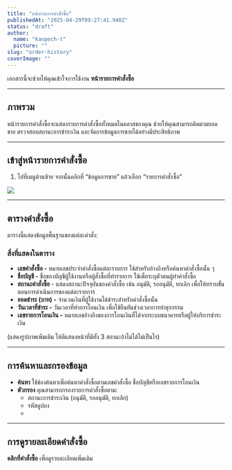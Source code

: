```yaml
---
title: "หน้ารายการคำสั่งซื้อ"
publishedAt: "2025-04-29T09:27:41.940Z"
status: "draft"
author:
  name: "kanpech-t"
  picture: ""
slug: "order-history"
coverImage: ""
---
```


เอกสารนี้จะช่วยให้คุณเข้าใจการใช้งาน **หน้ารายการคำสั่งซื้อ**

---

## ภาพรวม

หน้ารายการคำสั่งซื้อจะแสดงรายการคำสั่งซื้อทั้งหมดในคลาสของคุณ ช่วยให้คุณสามารถติดตามยอดขาย ตรวจสอบสถานะการชำระเงิน และจัดการข้อมูลการขายได้อย่างมีประสิทธิภาพ

---

## **เข้าสู่**หน้ารายการคำสั่งซื้อ

1. ไปที่เมนูด้านซ้าย จากนั้นคลิกที่ “ข้อมูลการขาย” แล้วเลือก “รายการคำสั่งซื้อ”

![](https://document-assets.st-th-1.byteark.com/order-history%2Forder-history-page.png)

---

## ตารางคำสั่งซื้อ

ตารางนี้แสดงข้อมูลพื้นฐานของแต่ละคำสั่ง:

### สิ่งที่แสดงในตาราง

- **เลขคำสั่งซื้อ -** หมายเลขประจำคำสั่งซื้อแต่ละรายการ ใช้สำหรับอ้างอิงหรือค้นหาคำสั่งซื้อนั้น ๆ
- **ชื่อบัญชี -** ชื่อของบัญชีผู้ใช้งานหรือผู้สั่งซื้อที่ทำรายการ ใช้เพื่อระบุตัวตนผู้ทำคำสั่งซื้อ
- **สถานะคำสั่งซื้อ** - แสดงสถานะปัจจุบันของคำสั่งซื้อ เช่น อนุมัติ, รออนุมัติ, ยกเลิก เพื่อให้ทราบขั้นตอนการดำเนินการของแต่ละรายการ
- **ยอดชำระ (บาท) -** จำนวนเงินที่ผู้ใช้งานได้ชำระสำหรับคำสั่งซื้อนั้น
- **วันเวลาที่ชำระ -** วันเวลาที่ทำการโอนเงิน เพื่อใช้ยืนยันช่วงเวลาการทำธุรกรรม
- **เลขรายการโอนเงิน -** หมายเลขอ้างอิงของการโอนเงินที่ได้จากระบบธนาคารหรือผู้ให้บริการชำระเงิน

(แสดงรูปภาพเพิ่มเติม ให้ดีแสดงหน้าที่มีทั้ง 3 สถานะถ้าไม่ได้ไม่เป็นไร)

---

## การค้นหาและกรองข้อมูล

- **ค้นหา** ใช้ช่องค้นหาเพื่อค้นหาคำสั่งซื้อตามเลขคำสั่งซื้อ ชื่อบัญชีหรือเลขรายการโอนเงิน
- **ตัวกรอง** คุณสามารถกรองรายการคำสั่งซื้อตาม:
  - สถานะการชำระเงิน (อนุมัติ, รออนุมัติ, ยกเลิก)
  - รหัสคูปอง
  - 

---

## การดูรายละเอียดคำสั่งซื้อ

**คลิกที่คำสั่งซื้อ** เพื่อดูรายละเอียดเพิ่มเติม